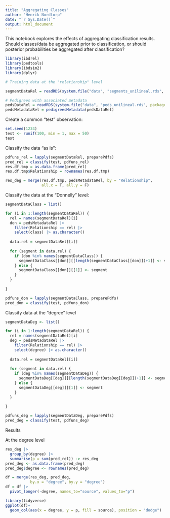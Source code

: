 ```yaml
---
title: "Aggregating Classes"
author: "Henrik Nordtorp"
date: "`r Sys.Date()`"
output: html_document
---
```


This notebook explores the effects of aggregating classification results. Should classes/data be aggregated prior to classification, or should posterior probabilities be aggregated after classification? 

```r
library(ibdrel)
library(pedtools)
library(ibdsim2)
library(dplyr)

# Training data at the "relationship" level

segmentDataRel = readRDS(system.file("data", "segments_unilineal.rds", package = "ibdrel"))

# Pedigrees with associated metadata
pedsDataRel = readRDS(system.file("data", "peds_unilineal.rds", package = "ibdrel"))
pedsMetadataRel = pedigreesMetadata(pedsDataRel)
```

Create a common "test" observation:

```r
set.seed(1234)
test <- runif(100, min = 1, max = 50)
test
```



Classify the data "as is":
```r
pdfuns_rel = lapply(segmentDataRel, preparePdfs)
pred_rel = classify(test, pdfuns_rel)
res.df.tmp = as.data.frame(pred_rel)
res.df.tmp$Relationship = rownames(res.df.tmp)

res_deg = merge(res.df.tmp, pedsMetadataRel, by = "Relationship",
                all.x = T, all.y = F)
```

Classify the data at the "Donnelly" level:
```r
segmentDataClass = list()

for (i in 1:length(segmentDataRel)) {
  rel = names(segmentDataRel)[i]
  don = pedsMetadataRel |> 
    filter(Relationship == rel) |> 
    select(class) |> as.character()
  
  data.rel = segmentDataRel[[i]]
  
  for (segment in data.rel) {
    if (don %in% names(segmentDataClass)) {
      segmentDataClass[[don]][[length(segmentDataClass[[don]])+1]] <- segment
    } else {
      segmentDataClass[[don]][[1]] <- segment
    }
  }
    
}

pdfuns_don = lapply(segmentDataClass, preparePdfs)
pred_don = classify(test, pdfuns_don)
```

Classify data at the "degree" level

```r
segmentDataDeg <- list()

for (i in 1:length(segmentDataRel)) {
  rel = names(segmentDataRel)[i]
  deg = pedsMetadataRel |> 
    filter(Relationship == rel) |> 
    select(degree) |> as.character()
  
  data.rel = segmentDataRel[[i]]
  
  for (segment in data.rel) {
    if (deg %in% names(segmentDataDeg)) {
      segmentDataDeg[[deg]][[length(segmentDataDeg[[deg]])+1]] <- segment
    } else {
      segmentDataDeg[[deg]][[1]] <- segment
    }
  }
    
}

pdfuns_deg = lapply(segmentDataDeg, preparePdfs)
pred_deg = classify(test, pdfuns_deg)
```


Results

At the degree level

```r
res_deg |> 
  group_by(degree) |> 
  summarise(p = sum(pred_rel)) -> res_deg
pred_deg <- as.data.frame(pred_deg)
pred_deg$degree <- rownames(pred_deg)

df = merge(res_deg, pred_deg,
           by.x = "degree", by.y = "degree")
df = df |> 
  pivot_longer(-degree, names_to="source", values_to="p")

library(tidyverse)
ggplot(df)+
  geom_col(aes(x = degree, y = p, fill = source), position = "dodge")
```


